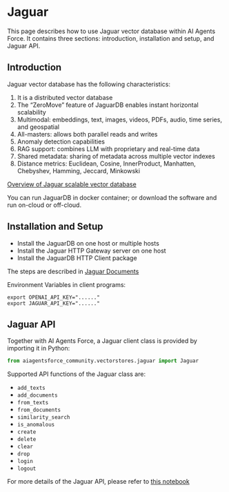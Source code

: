 # Jaguar

This page describes how to use Jaguar vector database within AI Agents Force.
It contains three sections: introduction, installation and setup, and Jaguar API.


## Introduction

Jaguar vector database has the following characteristics:

1. It is a distributed vector database
2. The “ZeroMove” feature of JaguarDB enables instant horizontal scalability
3. Multimodal: embeddings, text, images, videos, PDFs, audio, time series, and geospatial
4. All-masters: allows both parallel reads and writes
5. Anomaly detection capabilities
6. RAG support: combines LLM with proprietary and real-time data
7. Shared metadata: sharing of metadata across multiple vector indexes
8. Distance metrics: Euclidean, Cosine, InnerProduct, Manhatten, Chebyshev, Hamming, Jeccard, Minkowski

[Overview of Jaguar scalable vector database](http://www.jaguardb.com)

You can run JaguarDB in docker container; or download the software and run on-cloud or off-cloud.

## Installation and Setup

- Install the JaguarDB on one host or multiple hosts
- Install the Jaguar HTTP Gateway server on one host
- Install the JaguarDB HTTP Client package

The steps are described in [Jaguar Documents](http://www.jaguardb.com/support.html)

Environment Variables in client programs:

    export OPENAI_API_KEY="......"
    export JAGUAR_API_KEY="......"

  
## Jaguar API

Together with AI Agents Force, a Jaguar client class is provided by importing it in Python:

```python
from aiagentsforce_community.vectorstores.jaguar import Jaguar
```

Supported API functions of the Jaguar class are:

- `add_texts`
- `add_documents`
- `from_texts`
- `from_documents`
- `similarity_search`
- `is_anomalous`
- `create`
- `delete`
- `clear`
- `drop`
- `login`
- `logout`


For more details of the Jaguar API, please refer to [this notebook](/docs/integrations/vectorstores/jaguar)
